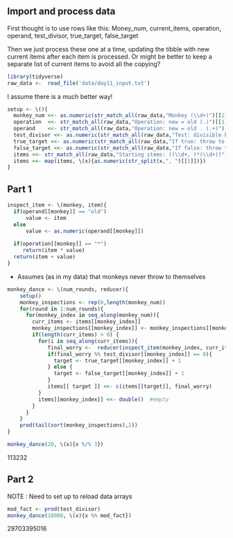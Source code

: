  
## Import and process data
 
First thought is to use rows like this:
Money_num, current_items, operation, operand, test_divisor, true_target, false_target

Then we just process these one at a time, updating the tibble with new current items after each item is processed. Or might be better to keep a separate list of current items to avoid all the copying?


```r
library(tidyverse)
raw_data <-  read_file('data/day11_input.txt')
```
 
I assume there is a much better way!

```r
setup <- \(){
  monkey_num <<- as.numeric(str_match_all(raw_data,"Monkey (\\d+)")[[1]][,2])
  operation  <<- str_match_all(raw_data,"Operation: new = old (.)")[[1]][,2]
  operand    <<- str_match_all(raw_data,"Operation: new = old . (.+)")[[1]][,2]
  test_divisor <<- as.numeric(str_match_all(raw_data,"Test: divisible by (\\d+)")[[1]][,2])
  true_target <<- as.numeric(str_match_all(raw_data,"If true: throw to monkey (\\d+)")[[1]][,2])
  false_target <<- as.numeric(str_match_all(raw_data,"If false: throw to monkey (\\d+)")[[1]][,2])
  items <<- str_match_all(raw_data,"Starting items: ((\\d+, )*(\\d+))") [[1]][,2]
  items <<- map(items, \(x){as.numeric(str_split(x,", ")[[1]])})
}

```


## Part 1



```r
inspect_item <- \(monkey, item){
  if(operand[[monkey]] == "old")
      value <- item
  else
      value <- as.numeric(operand[[monkey]])
  
  if(operation[[monkey]] == "*")
     return(item * value)
  return(item + value)
}

```

* Assumes (as in my data) that monkeys never throw to themselves

```r
monkey_dance <- \(num_rounds, reducer){
    setup()
    monkey_inspections <- rep(0,length(monkey_num))
    for(round in 1:num_rounds){
      for(monkey_index in seq_along(monkey_num)){
        curr_items <- items[[monkey_index]]
        monkey_inspections[[monkey_index]] <- monkey_inspections[[monkey_index]] + length(curr_items)
        if(length(curr_items) > 0) {
          for(i in seq_along(curr_items)){
             final_worry <-  reducer(inspect_item(monkey_index, curr_items[[i]])) 
             if(final_worry %% test_divisor[[monkey_index]] == 0){
               target <- true_target[[monkey_index]] + 1
             } else {
               target <- false_target[[monkey_index]] + 1
             }
             items[[ target ]] <<- c(items[[target]], final_worry)
          }
          items[[monkey_index]] <<- double()  #empty 
        }
      }
    }
    prod(tail(sort(monkey_inspections),2)) 
}

monkey_dance(20, \(x){x %/% 3}) 
```

 
113232


## Part 2 

NOTE : Need to set up to reload data arrays

```r
mod_fact <- prod(test_divisor)
monkey_dance(10000, \(x){x %% mod_fact}) 
```

 29703395016


 